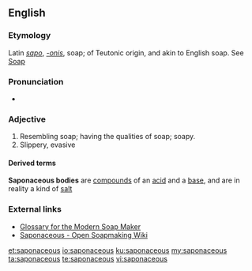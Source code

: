 ==English==

===Etymology===
Latin ''[[sapo]]'', ''[[-onis]]'', soap; of Teutonic origin, and akin to English soap. See [[Soap]]

===Pronunciation===
* {{rhymes|eɪʃəs}}

===Adjective===
{{en-adj}}

# Resembling soap; having the qualities of soap; soapy.
# Slippery, evasive

====Derived terms====
'''Saponaceous bodies''' are [[compound]]s of an [[acid]] and a [[base]], and are in reality a kind of [[salt]]

===External links===

* [http://www.ccnphawaii.com/glossary.htm Glossary for the Modern Soap Maker]
* [http://saponaceo.us Saponaceous - Open Soapmaking Wiki]

[[et:saponaceous]]
[[io:saponaceous]]
[[ku:saponaceous]]
[[my:saponaceous]]
[[ta:saponaceous]]
[[te:saponaceous]]
[[vi:saponaceous]]